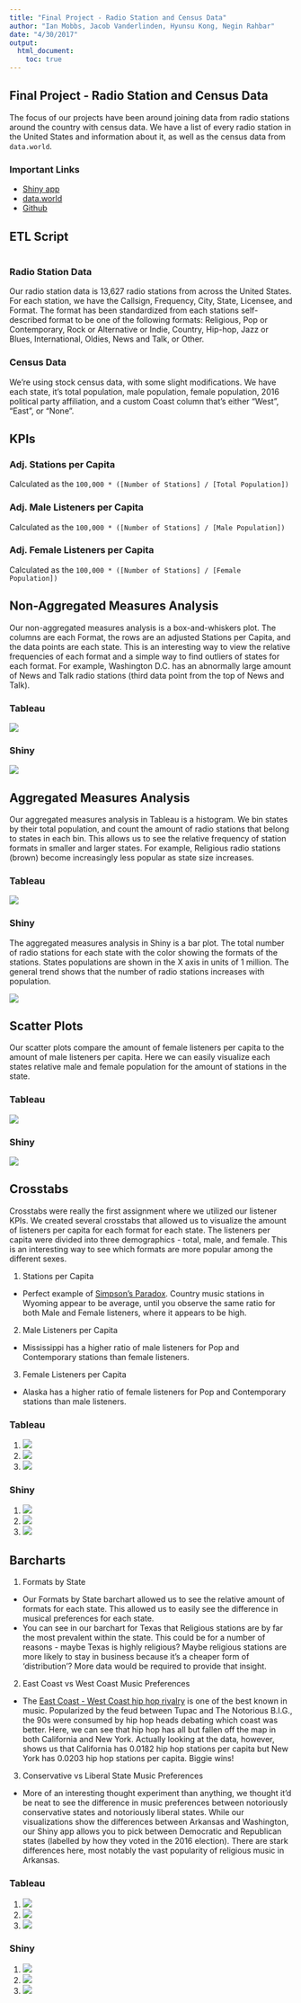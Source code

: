 ```yaml
---
title: "Final Project - Radio Station and Census Data"
author: "Ian Mobbs, Jacob Vanderlinden, Hyunsu Kong, Negin Rahbar"
date: "4/30/2017"
output:
  html_document:
    toc: true
---
```


## Final Project - Radio Station and Census Data

The focus of our projects have been around joining data from radio stations around the country with census data. We have a list of every radio station in the United States and information about it, as well as the census data from `data.world`.

### Important Links
* [Shiny app](https://ianmobbs.shinyapps.io/final/)
* [data.world](https://data.world/jacobv/s-17-dv-final-project)
* [Github](https://github.com/CannataUTDV/s17dvfinalproject-mobbs-vanderlinden-kong-rahbar)

## ETL Script

```r
```

### Radio Station Data

Our radio station data is 13,627 radio stations from across the United States. For each station, we have the Callsign, Frequency, City, State, Licensee, and Format. The format has been standardized from each stations self-described format to be one of the following formats: Religious, Pop or Contemporary, Rock or Alternative or Indie, Country, Hip-hop, Jazz or Blues, International, Oldies, News and Talk, or Other.

### Census Data

We're using stock census data, with some slight modifications. We have each state, it's total population, male population, female population, 2016 political party affiliation, and a custom Coast column that's either "West", "East", or "None".

## KPIs

### Adj. Stations per Capita

Calculated as the `100,000 * ([Number of Stations] / [Total Population])`

### Adj. Male Listeners per Capita

Calculated as the `100,000 * ([Number of Stations] / [Male Population])`

### Adj. Female Listeners per Capita

Calculated as the `100,000 * ([Number of Stations] / [Female Population])`

## Non-Aggregated Measures Analysis

Our non-aggregated measures analysis is a box-and-whiskers plot. The columns are each Format, the rows are an adjusted Stations per Capita, and the data points are each state. This is an interesting way to view the relative frequencies of each format and a simple way to find outliers of states for each format. For example, Washington D.C. has an abnormally large amount of News and Talk radio stations (third data point from the top of News and Talk).

### Tableau

![](Tableau Images/Non-Aggregated Measures Analysis - Stations per Capita per Format.png)

### Shiny

![](Shiny Images/non-aggregate.png)

## Aggregated Measures Analysis

Our aggregated measures analysis in Tableau is a histogram. We bin states by their total population, and count the amount of radio stations that belong to states in each bin. This allows us to see the relative frequency of station formats in smaller and larger states. For example, Religious radio stations (brown) become increasingly less popular as state size increases.

### Tableau
![](Tableau Images/Aggregated Measure Analysis - Format Ratio by Population.png)

### Shiny

The aggregated measures analysis in Shiny is a bar plot. The total number of radio stations for each state with the color showing the formats of the stations. States populations are shown in the X axis in units of 1 million. The general trend shows that the number of radio stations increases with population.

![](Shiny Images/Aggregated measures - Stations vs Population.png)


## Scatter Plots

Our scatter plots compare the amount of female listeners per capita to the amount of male listeners per capita. Here we can easily visualize each states relative male and female population for the amount of stations in the state.

### Tableau

![](Tableau Images/Scatter Plots - State Gender Distributions.png)

### Shiny

![](Shiny Images/Scatter plot.png)

## Crosstabs

Crosstabs were really the first assignment where we utilized our listener KPIs. We created several crosstabs that allowed us to visualize the amount of listeners per capita for each format for each state. The listeners per capita were divided into three demographics - total, male, and female. This is an interesting way to see which formats are more popular among the different sexes.

1. Stations per Capita
  + Perfect example of [Simpson's Paradox](https://en.wikipedia.org/wiki/Simpson%27s_paradox). Country music stations in Wyoming appear to be average, until you observe the same ratio for both Male and Female listeners, where it appears to be high.
2. Male Listeners per Capita
  + Mississippi has a higher ratio of male listeners for Pop and Contemporary stations than female listeners.
3. Female Listeners per Capita
  + Alaska has a higher ratio of female listeners for Pop and Contemporary stations than male listeners.

### Tableau

1. ![](Tableau Images/Crosstabs - KPI - Stations per Capita.png)
2. ![](Tableau Images/Crosstabs - KPI - Male Listeners Ratio.png)
3. ![](Tableau Images/Crosstabs - KPI - Female Listeners Ratio.png)

### Shiny

1. ![](Shiny Images/Crosstabs - KPI - Stations per Capita.png)
2. ![](Shiny Images/Crosstabs - KPI - Male Listeners Ratio.png)
3. ![](Shiny Images/Crosstabs - KPI - Female Listeners Ratio.png)

## Barcharts

1. Formats by State
  + Our Formats by State barchart allowed us to see the relative amount of formats for each state. This allowed us to easily see the difference in musical preferences for each state.
  + You can see in our barchart for Texas that Religious stations are by far the most prevalent within the state. This could be for a number of reasons - maybe Texas is highly religious? Maybe religious stations are more likely to stay in business because it's a cheaper form of 'distribution'? More data would be required to provide that insight.
2. East Coast vs West Coast Music Preferences
  + The [East Coast - West Coast hip hop rivalry](https://en.wikipedia.org/wiki/East_Coast%E2%80%93West_Coast_hip_hop_rivalry) is one of the best known in music. Popularized by the feud between Tupac and The Notorious B.I.G., the 90s were consumed by hip hop heads debating which coast was better. Here, we can see that hip hop has all but fallen off the map in both California and New York. Actually looking at the data, however, shows us that California has 0.0182 hip hop stations per capita but New York has 0.0203 hip hop stations per capita. Biggie wins!
3. Conservative vs Liberal State Music Preferences
  + More of an interesting thought experiment than anything, we thought it'd be neat to see the difference in music preferences between notoriously
  conservative states and notoriously liberal states. While our visualizations show the differences between Arkansas and Washington, our Shiny app allows you to pick between Democratic and Republican states (labelled by how they voted in the 2016 election). There are stark differences here, most notably the vast popularity of religious music in Arkansas.

### Tableau

1. ![](Tableau Images/Barcharts - Formats by State (Texas).png)
2. ![](Tableau Images/Barcharts - East Coast vs West Coast Music Preferences.png)
3. ![](Tableau Images/Barcharts - Conservative vs Liberal State Ratios.png)

### Shiny

1. ![](Shiny Images/Barcharts - Formats by State (Texas).png)
2. ![](Shiny Images/Barcharts - East Coast vs West Coast Music Preferences.png)
3. ![](Shiny Images/Barcharts - Conservative vs Liberal State Ratios.png)